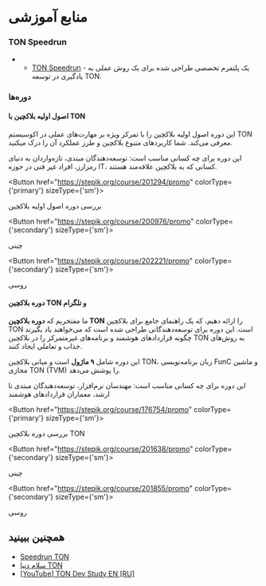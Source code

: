 
# منابع آموزشی

### TON Speedrun

- - [TON Speedrun](https://tonspeedrun.com/) - یک پلتفرم تخصصی طراحی شده برای یک روش عملی به یادگیری در توسعه TON.

### دوره‌ها

#### اصول اولیه بلاکچین با TON

این دوره اصول اولیه بلاکچین را با تمرکز ویژه بر مهارت‌های عملی در اکوسیستم TON معرفی می‌کند. شما کاربردهای متنوع بلاکچین و طرز عملکرد آن را درک میکنید.

این دوره برای چه کسانی مناسب است: توسعه‌دهندگان مبتدی، تازه‌واردان به دنیای رمزارز، افراد غیر فنی در حوزه IT، کسانی که به بلاکچین علاقه‌مند هستند.

<Button href="https://stepik.org/course/201294/promo" 
        colorType={'primary'} sizeType={'sm'}>

بررسی دوره اصول اولیه بلاکچین

</Button>

<Button href="https://stepik.org/course/200976/promo" 
        colorType={'secondary'} sizeType={'sm'}>

چینی

</Button>

<Button href="https://stepik.org/course/202221/promo" 
        colorType={'secondary'} sizeType={'sm'}>

روسی

</Button>

#### دوره بلاکچین TON و تلگرام

ما مفتخریم که **دوره بلاکچین TON** را ارائه دهیم، که یک راهنمای جامع برای بلاکچین TON است. این دوره برای توسعه‌دهندگانی طراحی شده است که می‌خواهند یاد بگیرند چگونه قراردادهای هوشمند و برنامه‌های غیرمتمرکز را در بلاکچین TON به روش‌های جذاب و تعاملی ایجاد کنند.

این دوره شامل **۹ ماژول** است و مبانی بلاکچین TON، زبان برنامه‌نویسی FunC و ماشین مجازی TON (TVM) را پوشش می‌دهد.

این دوره برای چه کسانی مناسب است: مهندسان نرم‌افزار، توسعه‌دهندگان مبتدی تا ارشد، معماران قراردادهای هوشمند

<Button href="https://stepik.org/course/176754/promo" 
        colorType={'primary'} sizeType={'sm'}>

بررسی دوره بلاکچین TON

</Button>

<Button href="https://stepik.org/course/201638/promo" 
        colorType={'secondary'} sizeType={'sm'}>

چینی

</Button>

<Button href="https://stepik.org/course/201855/promo" 
        colorType={'secondary'} sizeType={'sm'}>

روسی

</Button>

## همچنین ببینید

- [Speedrun TON](https://tonspeedrun.com/)
- [سلام دنیا TON](https://tonhelloworld.com/01-wallet/)
- [[YouTube] TON Dev Study EN ](https://www.youtube.com/@TONDevStudy)[[RU]](https://www.youtube.com/results?search_query=tondevstudy)
